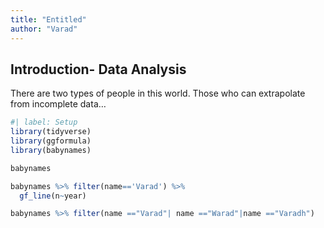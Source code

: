 ```yaml
---
title: "Entitled"
author: "Varad"
---
```


## Introduction- Data Analysis

There are two types of people in this world. Those who can extrapolate from incomplete data...

```r
#| label: Setup
library(tidyverse)
library(ggformula)
library(babynames)
```

```r
babynames
```

```r
babynames %>% filter(name=='Varad') %>%
  gf_line(n~year)
```

```r
babynames %>% filter(name =="Varad"| name =="Warad"|name =="Varadh") 
```
